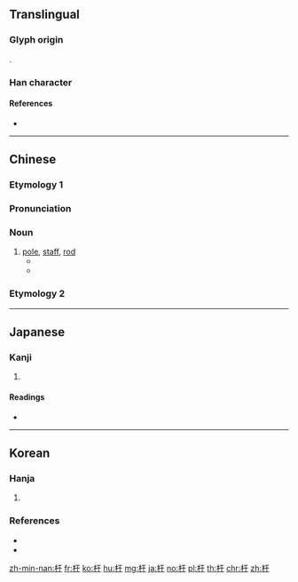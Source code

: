 {{character info/new}}
{{also|桿}}
==Translingual==

===Glyph origin===
{{Han etym}}
{{Han compound|木|干|c1=s|c2=p|ls=psc}}.

===Han character===
{{Han char|rn=75|rad=木|as=03|sn=7|four=41940|canj=DMJ|ids=⿰木干}}

====References====
* {{Han ref|kx=0511.010|dkj=14449|dj=0894.200|hdz=21156.120|uh=6746|ud=26438|bh=A7FD|bd=43005}}

----

==Chinese==

===Etymology 1===
{{zh-forms}}

===Pronunciation===
{{zh-pron
|m=gān
|c=gon1
|mc=y
|oc=y
|ma=
|cat=cls
}}

===Noun===
{{zh-noun|mw=條|mw2=根}}

# [[pole]], [[staff]], [[rod]]
#* {{zh-l|旗杆|flag pole}}
#* {{zh-l|桅杆|mast}}

===Etymology 2===
{{zh-see|桿}}

----

==Japanese==

===Kanji===
{{ja-kanji|grade=|rs=木03}}

# {{defn|lang=ja|sort=木03}}

====Readings====
* {{ja-readings|on=[[かん]] (kan)|kun=[[てこ]] (teko), [[てすり]] (tesuri)}}

----

==Korean==

===Hanja===
{{ko-hanja|hangeul=간|eumhun=|rv=gan|mr=kan|y=kan}}

# {{defn|lang=ko|sort=木03}}

===References===
* {{cite-web
|url=http://www.mdbg.net/chindict/chindict.php?page=worddict&wdrst=0&wdqb=杆
|title=杆
|work=MDBG English to Chinese dictionary ( Based on CC-CEDICT )
|language=Mandarin/English
|accessdate=2014-03-19}}
* {{cite-web
|url=http://www.jukuu.com/index.php
|title=Jukuu
|work=Jukuu
|language=Mandarin/English
|accessdate=2014-03-19}}

[[zh-min-nan:杆]]
[[fr:杆]]
[[ko:杆]]
[[hu:杆]]
[[mg:杆]]
[[ja:杆]]
[[no:杆]]
[[pl:杆]]
[[th:杆]]
[[chr:杆]]
[[zh:杆]]